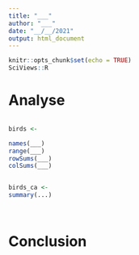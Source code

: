 ```yaml
---
title: "___"
author: "___"
date: "__/__/2021"
output: html_document
---
```


```r
knitr::opts_chunk$set(echo = TRUE)
SciViews::R
```

<!--- Consignes
En partant du jeu de données `birds_atlas.csv` disponible dans le dossier `data/`, réalisez une AFC sur ce tableau. Ces données ont été extraite de la liste atlas du package ade4. Vous pouvez donc utilisez la fonction ?ade4::atlas afin d'avoir plus d'informations sur les données
---->

# Analyse

<!--- Consignes
Avant de débuter votre analyse, ajoutez dans le code SciViews lié à l'AFC mis à votre disposition dans le bookdown. Utilisez un script R pour y ajouter les fonctions utiles puis sourcer ce script dans ce Rmarkdown.
--->

```r

```

<!--- Consignes
Importez les données birds_atlas.csv du dossier data/
--->

```r
birds <- 
```


<!--- Consignes
Utilisez les fonctions ci-dessous afin de découvrir les données. Répondez au questions suivantes : Combien y a t'il de stations ? Combien y a t'il d'espèces étudiées ? Quels est le nombre maximum d'observations sur le stations (sans tenir compte des espèces) ? Y a t'il une station qui ne comprend aucune observations d'oiseaux ?  Commentez en maximum 4 lignes.
--->

```r
names(___)
range(___) 
rowSums(___)
colSums(___)
```


<!--- Consignes
Réalisez un graphique permettant de visualiser la distribution des espèces dans les différentes stations (astuce : utilisez geom_raster()). Décrivez ce graphique en maximum 4 lignes.
---->

```r

```

<!--- Consignes
Réalisez une analyse factorielle des correspondances sur le tableau de données `birds`. Nommez cet objet `birds_ca`. Réalisez ensuite un résumé de cet objet. Décrivez en maximum 3 lignes ce résumé.
--->

```r
birds_ca <- 
summary(...)
```

<!--- Consignes
Réalisez le graphique des éboulis sur cet objet. Décrivez en maximum 2 lignes ce graphique.
--->

```r

```

<!--- Consignes
Réalisez la représentation dans l'espaces des stations et des espèces. Commentez en maximum 4 lignes.
--->

```r

```

# Conclusion

<!--- Consignes
Concluez ce carnet de notes en 5 lignes maximum. 
--->
